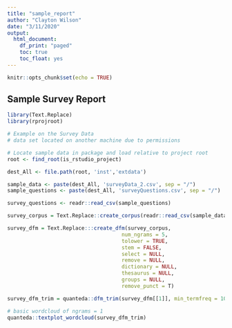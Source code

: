 ```yaml
---
title: "sample_report"
author: "Clayton Wilson"
date: "3/11/2020"
output: 
  html_document:
    df_print: "paged"
    toc: true
    toc_float: yes
---
```


```r
knitr::opts_chunk$set(echo = TRUE)
```

## Sample Survey Report



```r
library(Text.Replace)
library(rprojroot)

# Example on the Survey Data
# data set located on another machine due to permissions

# Locate sample data in package and load relative to project root
root <- find_root(is_rstudio_project)

dest_All <- file.path(root, 'inst','extdata')

sample_data <- paste(dest_All, 'surveyData_2.csv', sep = "/")
sample_questions <- paste(dest_All, 'surveyQuestions.csv', sep = "/")
```

```r
survey_questions <- readr::read_csv(sample_questions)

survey_corpus = Text.Replace::create_corpus(readr::read_csv(sample_data), "comments")

survey_dfm = Text.Replace:::create_dfm(survey_corpus,
                                     num_ngrams = 5,
                                     tolower = TRUE,
                                     stem = FALSE,
                                     select = NULL,
                                     remove = NULL,
                                     dictionary = NULL,
                                     thesaurus = NULL,
                                     groups = NULL,
                                     remove_punct = T)


```

```r
survey_dfm_trim = quanteda::dfm_trim(survey_dfm[[1]], min_termfreq = 10)

# basic wordcloud of ngrams = 1
quanteda::textplot_wordcloud(survey_dfm_trim)
```


```r



```